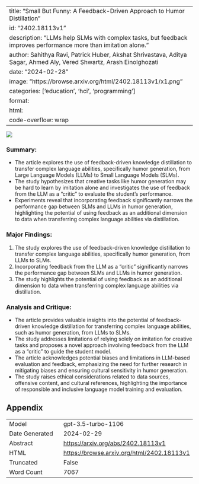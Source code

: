 
---
title: "Small But Funny: A Feedback-Driven Approach to Humor Distillation"
id: "2402.18113v1"
description: "LLMs help SLMs with complex tasks, but feedback improves performance more than imitation alone."
author: Sahithya Ravi, Patrick Huber, Akshat Shrivastava, Aditya Sagar, Ahmed Aly, Vered Shwartz, Arash Einolghozati
date: "2024-02-28"
image: "https://browse.arxiv.org/html/2402.18113v1/x1.png"
categories: ['education', 'hci', 'programming']
format:
  html:
    code-overflow: wrap
---

![](https://browse.arxiv.org/html/2402.18113v1/x1.png)

### Summary:
- The article explores the use of feedback-driven knowledge distillation to transfer complex language abilities, specifically humor generation, from Large Language Models (LLMs) to Small Language Models (SLMs).
- The study hypothesizes that creative tasks like humor generation may be hard to learn by imitation alone and investigates the use of feedback from the LLM as a "critic" to evaluate the student's performance.
- Experiments reveal that incorporating feedback significantly narrows the performance gap between SLMs and LLMs in humor generation, highlighting the potential of using feedback as an additional dimension to data when transferring complex language abilities via distillation.

### Major Findings:
1. The study explores the use of feedback-driven knowledge distillation to transfer complex language abilities, specifically humor generation, from LLMs to SLMs.
2. Incorporating feedback from the LLM as a "critic" significantly narrows the performance gap between SLMs and LLMs in humor generation.
3. The study highlights the potential of using feedback as an additional dimension to data when transferring complex language abilities via distillation.

### Analysis and Critique:
- The article provides valuable insights into the potential of feedback-driven knowledge distillation for transferring complex language abilities, such as humor generation, from LLMs to SLMs.
- The study addresses limitations of relying solely on imitation for creative tasks and proposes a novel approach involving feedback from the LLM as a "critic" to guide the student model.
- The article acknowledges potential biases and limitations in LLM-based evaluation and feedback, emphasizing the need for further research in mitigating biases and ensuring cultural sensitivity in humor generation.
- The study raises ethical considerations related to data sources, offensive content, and cultural references, highlighting the importance of responsible and inclusive language model training and evaluation.

## Appendix

|          |          |
|----------|----------|
| Model     | gpt-3.5-turbo-1106       |
| Date Generated     | 2024-02-29       |
| Abstract | [https://arxiv.org/abs/2402.18113v1](https://arxiv.org/abs/2402.18113v1)        |
| HTML     | [https://browse.arxiv.org/html/2402.18113v1](https://browse.arxiv.org/html/2402.18113v1)       |
| Truncated       | False       |
| Word Count       | 7067       |